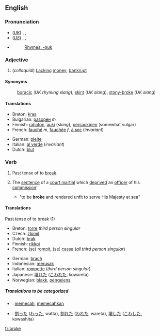 ==English==

{{rank|dinner|command|etc.|771|broke|waiting|political|reading}}

===Pronunciation===
*(''[[Received Pronunciation|UK]]'') {{AHD|brōk}}, {{IPA|/brəʊk/}}, {{SAMPA|/br@Uk/}}
*(''[[General American|US]]'') {{AHD|brōk}}, {{IPA|/broʊk/}}, {{SAMPA|/broUk/}}
*{{audio|en-us-broke.ogg|Audio (US)}}
*:[[Rhymes:English:-əʊk|Rhymes: -əʊk]]

===Adjective===
# (''colloquial'') [[Lacking]] [[money]]; [[bankrupt]]

====Synonyms====
:[[boracic]] (''UK rhyming slang''), [[skint]] (''UK slang''), [[stony-broke]] (''UK slang'')

====Translations====
{{top}}
*Breton: [[kras]]
*Bulgarian: [[разорен]] ''m''
*Finnish: [[rahaton]], [[auki]] (''slang''), [[persaukinen]] (somewhat vulgar)
*French: [[fauché]] ''m'', [[fauchée]] ''f'', [[à sec]] (''invariant'')
{{mid}}
*German: [[pleite]]
*Italian: [[al verde]] (''invariant'')
*Dutch: [[blut]]
{{bottom}}

===Verb===

# Past tense of to [[break]].
#{{nautical}} The [[sentence]] of a [[court martial]] which [[deprived]] an [[officer]] of his [[commission]]'
#* "to be '''broke''' and rendered unfit to serve His Majesty at sea"

==== Translations ====
;Past tense of to break (1)
{{top}}
*Breton: [[torre]] ''third person singular''
*Czech: [[zlomil]]
*Dutch: [[brak]]
*Finnish: [[rikkoi]]
*French: ([[se]]) [[rompit]], (se) [[cassa]] (''all third person singular'')
{{mid}}
*German: [[brach]]
*Indonesian: [[rusak|merusak]]
*Italian: [[rompette]] (''third person singular'')
*Japanese: [[壊れた]] ([[こわれた]], kowareta)
*Norwegian: [[blakk]], [[pengelens]]
{{bottom}}

=====Translations to be categorized=====
{{checktrans}}
{{top}}
*{{ttbc|Indonesian}}: [[pecah|memecah]], [[pecah|memecahkan]]
{{mid}}
*{{ttbc|Japanese}}: [[割った]] ([[わった]], watta), [[割れた]] ([[われた]], wareta), [[壊した]] ([[こわした]], kowashita)
{{bottom}}

[[fr:broke]]